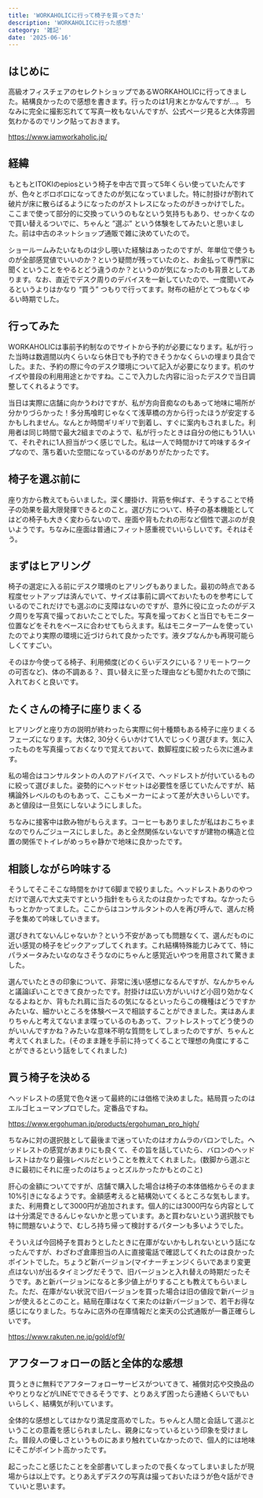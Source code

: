 ```yaml
---
title: 'WORKAHOLICに行って椅子を買ってきた'
description: 'WORKAHOLICに行った感想'
category: '雑記'
date: '2025-06-16'
---
```


## はじめに

高級オフィスチェアのセレクトショップであるWORKAHOLICに行ってきました。結構良かったので感想を書きます。行ったのは1月末とかなんですが…。
ちなみに完全に撮影忘れてて写真一枚もないんですが、公式ページ見ると大体雰囲気わかるのでリンク貼っておきます。

https://www.iamworkaholic.jp/

## 経緯

もともとITOKIのepiosという椅子を中古で買って5年くらい使っていたんですが、色々とボロボロになってきたのが気になっていました。特に肘掛けが割れて破片が床に散らばるようになったのがストレスになったのがきっかけでした。
ここまで使って部分的に交換っていうのもなという気持ちもあり、せっかくなので買い替えるついでに、ちゃんと ”選ぶ” という体験をしてみたいと思いました。前は中古のネットショップ通販で雑に決めていたので。

ショールームみたいなものは少し覗いた経験はあったのですが、年単位で使うものが全部感覚値でいいのか？という疑問が残っていたのと、お金払って専門家に聞くということをやるとどう違うのか？というのが気になったのも背景としてあります。なお、直近でデスク周りのデバイスを一新していたので、一度聞いてみるというよりはかなり “買う” つもりで行ってます。財布の紐がとてつもなくゆるい時期でした。

## 行ってみた

WORKAHOLICは事前予約制なのでサイトから予約が必要になります。私が行った当時は数週間以内くらいなら休日でも予約できそうかなくらいの埋まり具合でした。また、予約の際に今のデスク環境について記入が必要になります。机のサイズや普段の利用用途とかですね。ここで入力した内容に沿ったデスクで当日調整してくれるようです。

当日は実際に店舗に向かうわけですが、私が方向音痴なのもあって地味に場所が分かりづらかった！多分馬喰町じゃなくて浅草橋の方から行ったほうが安定するかもしれません。なんとか時間ギリギリで到着し、すぐに案内もされました。利用者は同じ時間で最大2組までのようで、私が行ったときは自分の他にもう1人いて、それぞれに1人担当がつく感じでした。私は一人で時間かけて吟味するタイプなので、落ち着いた空間になっているのがありがたかったです。

## 椅子を選ぶ前に

座り方から教えてもらいました。深く腰掛け、背筋を伸ばす、そうすることで椅子の効果を最大限発揮できるとのこと。選び方について、椅子の基本機能としてはどの椅子も大きく変わらないので、座面や背もたれの形など個性で選ぶのが良いようです。ちなみに座面は普通にフィット感重視でいいらしいです。それはそう。 

## まずはヒアリング

椅子の選定に入る前にデスク環境のヒアリングもありました。最初の時点である程度セットアップは済んでいて、サイズは事前に調べておいたものを参考にしているのでこれだけでも選ぶのに支障はないのですが、意外に役に立ったのがデスク周りを写真で撮っておいたことでした。写真を撮っておくと当日でもモニター位置などをそれをベースに合わせてもらえます。私はモニターアームを使っていたのでより実際の環境に近づけられて良かったです。液タブなんかも再現可能らしくてすごい。

そのほか今使ってる椅子、利用頻度(どのくらいデスクにいる？リモートワークの可否など)、体の不調ある？、買い替えに至った理由なども聞かれたので頭に入れておくと良いです。

## たくさんの椅子に座りまくる

ヒアリングと座り方の説明が終わったら実際に何十種類もある椅子に座りまくるフェーズになります。大体2, 30分くらいかけて1人でじっくり選びます。気に入ったものを写真撮っておくなりで覚えておいて、数脚程度に絞ったら次に進みます。

私の場合はコンサルタントの人のアドバイスで、ヘッドレストが付いているものに絞って選びました。姿勢的にヘッドセットは必要性を感じていたんですが、結構論外レベルのものもあって、ここもメーカーによって差が大きいらしいです。あと値段は一旦気にしないようにしました。

ちなみに接客中は飲み物がもらえます。コーヒーもありましたが私はおこちゃまなのでりんごジュースにしました。あと全然関係ないないですが建物の構造と位置の関係でトイレがめっちゃ静かで地味に良かったです。

## 相談しながら吟味する

そうしてそこそこな時間をかけて6脚まで絞りました。ヘッドレストありのやつだけで選んで大丈夫ですという指針をもらえたのは良かったですね。なかったらもっとかかってました。ここからはコンサルタントの人を再び呼んで、選んだ椅子を集めて吟味していきます。

選びきれてないんじゃないか？という不安があっても問題なくて、選んだものに近い感覚の椅子をピックアップしてくれます。これ結構特殊能力じみてて、特にパラメータみたいなのなさそうなのにちゃんと感覚近いやつを用意されて驚きました。

選んでいたときの印象について、非常に浅い感想になるんですが、なんかちゃんと議論ぽいことできて良かったです。肘掛けは広い方がいいけど小回り効かなくなるよねとか、背もたれ肩に当たるの気になるといったらこの機種はどうですかみたいな、細かいところを体験ベースで相談することができました。実はあんまりちゃんと考えてないまま喋っているのもあって、フットレストってどう使うのがいいんですかね？みたいな意味不明な質問をしてしまったのですが、ちゃんと考えてくれました。(そのまま踵を手前に持ってくることで理想の角度にすることができるという話をしてくれました)

## 買う椅子を決める

ヘッドレストの感覚で色々迷って最終的には価格で決めました。結局買ったのはエルゴヒューマンプロでした。定番品ですね。

https://www.ergohuman.jp/products/ergohuman_pro_high/

ちなみに対の選択肢として最後まで迷っていたのはオカムラのバロンでした。ヘッドレストの感覚があまりにも良くて、その旨を話していたら、バロンのヘッドレストはかなり最強レベルだということを教えてくれました。(数脚から選ぶときに最初にそれに座ったのはちょっとズルかったかもとのこと)

肝心の金額についてですが、店舗で購入した場合は椅子の本体価格からそのまま10%引きになるようです。金額感考えると結構効いてくるところな気もします。また、利用費として3000円が追加されます。個人的には3000円なら内容としては十分満足できるんじゃないかと思っています。あと買わないという選択肢でも特に問題ないようで、むしろ持ち帰って検討するパターンも多いようでした。

そういえば今回椅子を買おうとしたときに在庫がないかもしれないという話になったんですが、わざわざ倉庫担当の人に直接電話で確認してくれたのは良かったポイントでした。ちょうど新バージョン(マイナーチェンジくらいであまり変更点はない)が出るタイミングだそうで、旧バージョンと入れ替えの時期だったそうです。あと新バージョンになると多少値上がりすることも教えてもらいました。ただ、在庫がない状況で旧バージョンを買った場合は旧の値段で新バージョンが使えるとこのこと。結局在庫はなくて来たのは新バージョンで、若干お得な感じになりました。ちなみに店外の在庫情報だと楽天の公式通販が一番正確らしいです。

https://www.rakuten.ne.jp/gold/of9/

## アフターフォローの話と全体的な感想

買うときに無料でアフターフォローサービスがついてきて、補償対応や交換品のやりとりなどがLINEでできるそうです、とりあえず困ったら連絡くらいでもいいらしく、結構気が利いています。

全体的な感想としてはかなり満足度高めでした。ちゃんと人間と会話して選ぶということの意義を感じられましたし、親身になっているという印象を受けました。普段人の優しさというものにあまり触れていなかったので、個人的には地味にそこがポイント高かったです。

起こったこと感じたことを全部書いてしまったので長くなってしまいましたが現場からは以上です。とりあえずデスクの写真は撮っておいたほうが色々話ができていいと思います。
